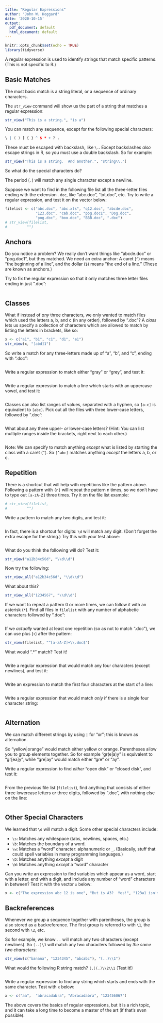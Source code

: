 ```yaml
---
title: "Regular Expressions"
author: "John W. Hoggard"
date: '2020-10-15'
output:
  pdf_document: default
  html_document: default
---
```


```r
knitr::opts_chunk$set(echo = TRUE)
library(tidyverse)
```


A regular expression is used to identify strings that match specific patterns.  (This is not specific to R.)


## Basic Matches

The most basic match is a string literal, or a sequence of ordinary characters.

The `str_view` command will show us the part of a string that matches a regular expression:
```r
str_view("This is a string.", "is a")
```


You can match any sequence, except for the following special characters:
```r
\ | ( ) [ { } ^ $ * + ? .
```

These must be escaped with backslash, like `\.`.  Except backslashes *also* escape strings in R, so you must use a double backslash.  So for example:
```r
str_view("This is a string.  And another.", "string\\.")
```


So what do the special characters do?

The period (`.`) will match any single character except a newline.  

Suppose we want to find in the following file list all the three-letter files ending with the extension `.doc`, like "abc.doc", "txt.doc", etc.  Try to write a regular expression, and test it on the vector below:
```r
filelist <- c("abc.doc", "abc.xls", "q12.doc", "abcde.doc", 
              "123.doc", "cab.doc", "pog.doc1", "Dog.doc", 
              "pog.doc", "boo.doc", "BBB.doc", ".doc")
# str_view(filelist, 
#         "")
```

## Anchors

Do you notice a problem?  We really don't want things like "abcde.doc" or "pog.doc1", but they matched.  We need an extra anchor:  A caret (`^`) means "the beginning of a line", and the dollar (`$`) means "the end of a line."  (These are known as anchors.)

Try to fix the regular expression so that it only matches three letter files ending in just ".doc":
```r

```



## Classes

What if instead of *any* three characters, we only wanted to match files which used the letters a, b, and c (in any order), followed by ".doc"?  A *class* lets us specify a collection of characters which are allowed to match by listing the letters in brackets, like so:
```r
x <- c("a1", "b1", "c1", "d1", "e1")
str_view(x, "[abd]1")
```

So write a match for any three-letters made up of "a", "b", and "c", ending with ".doc":
```r

```


Write a regular expression to match either "gray" or "grey", and test it:
```r

```


Write a regular expression to match a line which starts with an uppercase vowel, and test it:
```r

```


Classes can also list ranges of values, separated with a hyphen, so `[a-c]` is equivalent to `[abc]`.  Pick out all the files with three lower-case letters, followed by ".doc":
```r

```


What about any three upper- *or* lower-case letters?  (Hint:  You can list multiple ranges inside the brackets, right next to each other.)
```r

```

Note:  We can specify to match anything *except* what is listed by starting the class with a caret (`^`).  So `[^abc]` matches anything *except* the letters a, b, or c.

## Repetition

There is a shortcut that will help with repetitions like the pattern above.  Following a pattern with `{n}` will repeat the pattern n times, so we don't have to type out `[a-zA-Z]` three times. Try it on the file list example:
```r
# str_view(filelist, 
#         "")
```


Write a pattern to match any two digits, and test it:
```r

```



In fact, there is a shortcut for digits:  `\d` will match any digit.  (Don't forget the extra escape for the string.) Try this with your test above:
```r

```


What do you think the following will do?  Test it:
```r
str_view("a12b34c56d", "\\d\\d")
```

Now try the following:
```r
str_view_all("a12b34c56d", "\\d\\d")
```

What about this?
```r
str_view_all("1234567", "\\d\\d")
```


If we want to repeat a pattern 0 or more times, we can follow it with an asterisk (`*`).  Find all files in `filelist` with any number of  alphabetic characters followed by ".doc":
```r

```



If we *actually* wanted at least one repetition (so as not to match ".doc"), we can use plus (`+`) after the pattern:
```r
str_view(filelist, "^[a-zA-Z]+\\.doc$")
```

What would ".*" match?  Test it!
```r

```



Write a regular expression that would match any four characters (except newlines), and test it:
```r

```



Write an expression to match the first four characters at the start of a line:
```r

```



Write a regular expression that would match *only* if there is a single four character string:
```r

```


## Alternation

We can match different strings by using `|` for "or"; this is known as alternation.

So "yellow|orange" would match either yellow or orange.  Parentheses allow you to group elements together.  So for example "gr(e|a)y" is equivalent to "gr[ea]y", while "gre|ay" would match either "gre" or "ay".

Write a regular expression to find *either* "open disk" or "closed disk", and test it:
```r

```




From the previous file list (`filelist`), find anything that consists of either three lowercase letters *or* three digits, followed by ".doc", with nothing else on the line:
```r

```



## Other Special Characters

We learned that `\d` will match a digit.  Some other special characters include:

*  `\s`: Matches any whitespace (tabs, newlines, spaces, etc.)
*  `\b`: Matches the boundary of a word.
*  `\w`: Matches a "word" character:  alphanumeric or `_`.  (Basically, stuff that could spell variables in many programming languages.)
*  `\D`: Matches anything *except* a digit
*  `\W`: Matches anything *except* a "word" character

Can you write an expression to find variables which appear as a word, start with a letter, end with a digit, and include any number of "word" characters in between?  Test it with the vector `x` below:

```r
x <- c("The expression abc_12 is one", "But is A3?  Yes!", "123a1 isn't", "But there is1 here.")
```


## Backreferences

Whenever we group a sequence together with parentheses, the group is also stored as a backreference.  The first group is referred to with `\1`, the second with `\2`, etc.

So for example, we know `..` will match any two characters (except newlines).  So `(..)\1` will match any two characters followed by *the same two characters*:
```r
str_view(c("banana", "1234345", "abcabc"), "(..)\\1")
```

What would the following R string match?  `(.)(.)\\2\\1`   (Test it!)

```r

```


Write a regular expression to find any string which starts and ends with the same character.  Test with `x` below:
```r
x <- c("aa",  "abracadabra", "Abracadabra", "123456067")

```


The above covers the basics of regular expressions, but it is a rich topic, and it can take a long time to become a master of the art (if that's even possible).